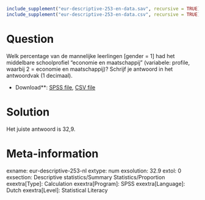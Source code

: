 ```r
include_supplement("eur-descriptive-253-en-data.sav", recursive = TRUE)
include_supplement("eur-descriptive-253-en-data.csv", recursive = TRUE)
```

Question
========
Welk percentage van de mannelijke leerlingen [gender = 1] had het middelbare schoolprofiel "economie en maatschappij" (variabele: profile, waarbij 2 = economie en maatschappij)? Schrijf je antwoord in het antwoordvak (1 decimaal).

* Download**: [SPSS file](eur-descriptive-253-en-data.sav), [CSV file](eur-descriptive-253-en-data.csv)


Solution
========
Het juiste antwoord is 32,9.

Meta-information
================
exname: eur-descriptive-253-nl
extype: num
exsolution: 32.9
extol: 0
exsection: Descriptive statistics/Summary Statistics/Proportion
exextra[Type]: Calculation
exextra[Program]: SPSS
exextra[Language]: Dutch
exextra[Level]: Statistical Literacy
